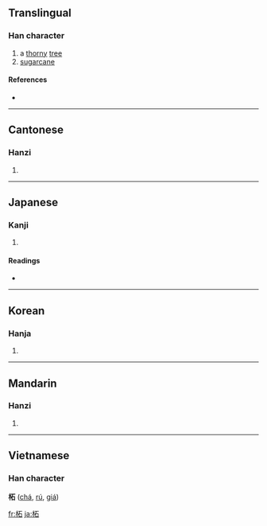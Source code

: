 ==Translingual==

===Han character===
{{Han char|rn=75|rad=木|as=05|sn=9|four=4196<sub>0</sub>|canj=木一口 (DMR)}}

# a [[thorny]] [[tree]]
# [[sugarcane]]

====References====
* {{Han ref|kx=0519.090|dkj=14626|dj=0907.070|hdz=21180.020|uh=67D8|ud=26584|bh=CF43|bd=53059}}

----

==Cantonese==

===Hanzi===
{{yue-hanzi|jyut=|y=je3}}

# {{defn|Cantonese}}

----

==Japanese==

===Kanji===
{{ja-kanji|grade=|rs=木05}}

# {{defn|Japanese}}

====Readings====
* {{ja-readings|on=[[しゃ]] (sha)|kun=[[やまぐわ]] (yamaguwa), [[つげ]] (tsuge)}}

----

==Korean==

===Hanja===
{{ko-hanja|hangeul=자|eumhun=|rv=ja|mr=cha|y=ca}}

# {{defn|Korean}}

----

==Mandarin==

===Hanzi===
{{cmn-hanzi|pin=[[zhè]] ([[zhe4]])|wg=che<sup>4</sup>}}

# {{defn|Mandarin}}

----

==Vietnamese==
===Han character===
'''柘''' ([[chá]], [[rú]], [[giá]])

[[fr:柘]]
[[ja:柘]]